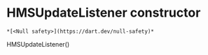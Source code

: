 # HMSUpdateListener constructor

    *[<Null safety>](https://dart.dev/null-safety)*

HMSUpdateListener()
